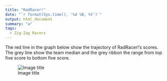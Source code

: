 ```yaml
---
title: "RadRacer!"
date: "`r format(Sys.time(), '%d %B, %Y')`"
output: html_document
summary: "a"
tags:
  - Zig-Zag Racers
---
```


The red line in the graph below show the trajectory of RadRacer!'s scores. The grey line show the team median and the grey ribbon the range from top five score to bottom five score.

![Image title](RadRacer.jpg)

